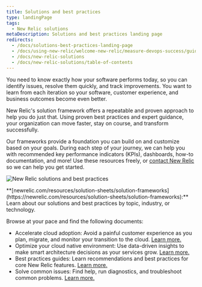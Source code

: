 ```yaml
---
title: Solutions and best practices
type: landingPage
tags:
  - New Relic solutions
metaDescription: Solutions and best practices landing page
redirects:
  - /docs/solutions-best-practices-landing-page
  - /docs/using-new-relic/welcome-new-relic/measure-devops-success/guide-measuring-devops-success
  - /docs/new-relic-solutions
  - /docs/new-relic-solutions/table-of-contents
---
```


You need to know exactly how your software performs today, so you can identify issues, resolve them quickly, and track improvements. You want to learn from each iteration so your software, customer experience, and business outcomes become even better.

New Relic's solution framework offers a repeatable and proven approach to help you do just that. Using proven best practices and expert guidance, your organization can move faster, stay on course, and transform successfully.

Our frameworks provide a foundation you can build on and customize based on your goals. During each step of your journey, we can help you with recommended key performance indicators (KPIs), dashboards, how-to documentation, and more! Use these resources freely, or [contact New Relic](https://newrelic.com/contact-sales) so we can help you get started.

![New Relic solutions and best practices](./images/solutions-landing-page.png 'New Relic solutions and best practices')

<figcaption>
  **[newrelic.com/resources/solution-sheets/solution-frameworks](https://newrelic.com/resources/solution-sheets/solution-frameworks):** Learn about our solutions and best practices by topic, industry, or technology.
</figcaption>

Browse at your pace and find the following documents:

* Accelerate cloud adoption: Avoid a painful customer experience as you plan, migrate, and monitor your transition to the cloud. [Learn
  more.](/docs/new-relic-solutions/new-relic-solutions/plan-your-cloud-adoption/guide-planning-your-cloud-adoption-strategy/)
* Optimize your cloud native environment: Use data-driven insights to make smart architecture decisions as your services
  grow. [Learn more.](/docs/new-relic-solutions/new-relic-solutions/optimize-your-cloud-native-environment)
* Best practices guides: Learn recommendations and best practices for core New Relic features. [Learn more.](/docs/new-relic-solutions/best-practices-guides)
* Solve common issues: Find help, run diagnostics, and troubleshoot common problems. [Learn more.](/docs/new-relic-solutions/solve-common-issues/find-help-use-support-portal)
